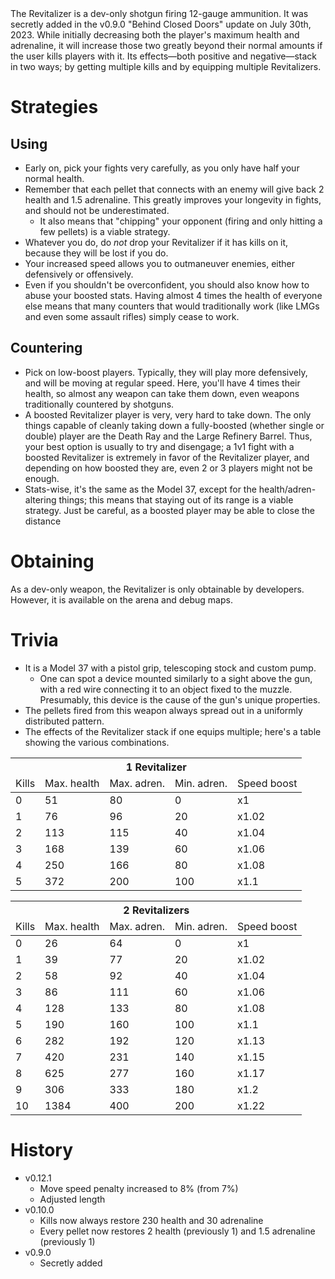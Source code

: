 <DevWeapon />
The Revitalizer is a dev-only shotgun firing 12-gauge ammunition. It was secretly
added in the v0.9.0 "Behind Closed Doors" update on July 30th, 2023. While initially
decreasing both the player's maximum health and adrenaline, it will increase those
two greatly beyond their normal amounts if the user kills players with it. Its effects—both
positive and negative—stack in two ways; by getting multiple kills and by equipping
multiple Revitalizers.

# Strategies

## Using

- Early on, pick your fights very carefully, as you only have half your normal health.
- Remember that each pellet that connects with an enemy will give back 2 health and 1.5 adrenaline. This greatly improves your longevity in fights, and should not be underestimated.
  - It also means that "chipping" your opponent (firing and only hitting a few pellets) is a viable strategy.
- Whatever you do, do <i>not</i> drop your Revitalizer if it has kills on it, because they will be lost if you do.
- Your increased speed allows you to outmaneuver enemies, either defensively or offensively.
- Even if you shouldn't be overconfident, you should also know how to abuse your boosted stats. Having almost 4 times the health of everyone else means that
  many counters that would traditionally work (like LMGs and even some assault rifles) simply cease to work.

## Countering

- Pick on low-boost players. Typically, they will play more defensively, and will be moving at regular speed. Here, you'll have 4 times their health, so almost
  any weapon can take them down, even weapons traditionally countered by shotguns.
- A boosted Revitalizer player is very, very hard to take down. The only things capable of cleanly taking down a fully-boosted (whether single or double) player are
  the <Link href="/weapons/guns/deathray">Death Ray</Link> and the Large Refinery Barrel. Thus, your best option is usually to try and disengage; a 1v1 fight with a boosted Revitalizer is extremely
  in favor of the Revitalizer player, and depending on how boosted they are, even 2 or 3 players might not be enough.
- Stats-wise, it's the same as the Model 37, except for the health/adren-altering things; this means that staying out of its range is a viable strategy. Just be careful, as a boosted
  player may be able to close the distance

# Obtaining

As a dev-only weapon, the Revitalizer is only obtainable by developers. However, it is available on the arena and debug maps.

# Trivia

- It is a <Link href="/weapons/guns/model_37">Model 37</Link> with a pistol grip, telescoping stock and custom pump.
  - One can spot a device mounted similarly to a sight above the gun, with a red wire connecting it to an object
    fixed to the muzzle. Presumably, this device is the cause of the gun's unique properties.
- The pellets fired from this weapon always spread out in a uniformly distributed pattern.
- The effects of the Revitalizer stack if one equips multiple; here's a table showing the various combinations.

<table>
  <thead>
    <tr>
      <th colSpan="5" style={{ "text-align": "center" }}>
        1 Revitalizer
      </th>
    </tr>
    <tr>
      <td>Kills</td>
      <td>Max. health</td>
      <td>Max. adren.</td>
      <td>Min. adren.</td>
      <td>Speed boost</td>
    </tr>
  </thead>
  <tbody>
    <tr>
      <td>0</td>
      <td>51</td>
      <td>80</td>
      <td>0</td>
      <td>x1</td>
    </tr>
    <tr>
      <td>1</td>
      <td>76</td>
      <td>96</td>
      <td>20</td>
      <td>x1.02</td>
    </tr>
    <tr>
      <td>2</td>
      <td>113</td>
      <td>115</td>
      <td>40</td>
      <td>x1.04</td>
    </tr>
    <tr>
      <td>3</td>
      <td>168</td>
      <td>139</td>
      <td>60</td>
      <td>x1.06</td>
    </tr>
    <tr>
      <td>4</td>
      <td>250</td>
      <td>166</td>
      <td>80</td>
      <td>x1.08</td>
    </tr>
    <tr>
      <td>5</td>
      <td>372</td>
      <td>200</td>
      <td>100</td>
      <td>x1.1</td>
    </tr>
  </tbody>
</table>

<table>
  <thead>
    <tr>
      <th colSpan="5" style={{ "text-align": "center" }}>
        2 Revitalizers
      </th>
    </tr>
    <tr>
      <td>Kills</td>
      <td>Max. health</td>
      <td>Max. adren.</td>
      <td>Min. adren.</td>
      <td>Speed boost</td>
    </tr>
  </thead>
  <tbody>
    <tr>
      <td>0</td>
      <td>26</td>
      <td>64</td>
      <td>0</td>
      <td>x1</td>
    </tr>
    <tr>
      <td>1</td>
      <td>39</td>
      <td>77</td>
      <td>20</td>
      <td>x1.02</td>
    </tr>
    <tr>
      <td>2</td>
      <td>58</td>
      <td>92</td>
      <td>40</td>
      <td>x1.04</td>
    </tr>
    <tr>
      <td>3</td>
      <td>86</td>
      <td>111</td>
      <td>60</td>
      <td>x1.06</td>
    </tr>
    <tr>
      <td>4</td>
      <td>128</td>
      <td>133</td>
      <td>80</td>
      <td>x1.08</td>
    </tr>
    <tr>
      <td>5</td>
      <td>190</td>
      <td>160</td>
      <td>100</td>
      <td>x1.1</td>
    </tr>
    <tr>
      <td>6</td>
      <td>282</td>
      <td>192</td>
      <td>120</td>
      <td>x1.13</td>
    </tr>
    <tr>
      <td>7</td>
      <td>420</td>
      <td>231</td>
      <td>140</td>
      <td>x1.15</td>
    </tr>
    <tr>
      <td>8</td>
      <td>625</td>
      <td>277</td>
      <td>160</td>
      <td>x1.17</td>
    </tr>
    <tr>
      <td>9</td>
      <td>306</td>
      <td>333</td>
      <td>180</td>
      <td>x1.2</td>
    </tr>
    <tr>
      <td>10</td>
      <td>1384</td>
      <td>400</td>
      <td>200</td>
      <td>x1.22</td>
    </tr>
  </tbody>
</table>

# History

- v0.12.1
  - Move speed penalty increased to 8% (from 7%)
  - Adjusted length
- v0.10.0
  - Kills now always restore 230 health and 30 adrenaline
  - Every pellet now restores 2 health (previously 1) and 1.5 adrenaline (previously 1)
- v0.9.0
  - Secretly added
